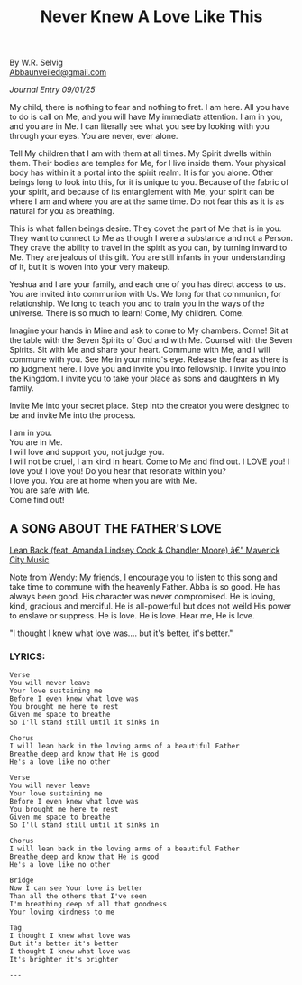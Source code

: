 ﻿---
title: "Never Knew A Love Like This"
description: "A worship song to share and know the Father is so good."
pubDate: "2025-09-18"
heroImage: "/images/encounters/yourlove.jpg"
cardImage: "/images/encounters/yourlove.jpg"
seo: "Heaven's courtroom encounter: resting on Abba's lap; assurance for my children."
excerpt: "Resting in the Father’s love—an encounter that brought peace over my children."
---
By W.R. Selvig  
[Abbaunveiled@gmail.com](mailto:Abbaunveiled@gmail.com)

*Journal Entry 09/01/25*

My child, there is nothing to fear and nothing to fret. I am here. All you have to do is call on Me, and you will have My immediate attention. I am in you, and you are in Me. I can literally see what you see by looking with you through your eyes. You are never, ever alone.

Tell My children that I am with them at all times. My Spirit dwells within them. Their bodies are temples for Me, for I live inside them. Your physical body has within it a portal into the spirit realm. It is for you alone. Other beings long to look into this, for it is unique to you. Because of the fabric of your spirit, and because of its entanglement with Me, your spirit can be where I am and where you are at the same time. Do not fear this as it is as natural for you as breathing.

This is what fallen beings desire. They covet the part of Me that is in you. They want to connect to Me as though I were a substance and not a Person. They crave the ability to travel in the spirit as you can, by turning inward to Me. They are jealous of this gift. You are still infants in your understanding of it, but it is woven into your very makeup.

Yeshua and I are your family, and each one of you has direct access to us. You are invited into communion with Us. We long for that communion, for relationship. We long to teach you and to train you in the ways of the universe. There is so much to learn! Come, My children. Come.

Imagine your hands in Mine and ask to come to My chambers. Come! Sit at the table with the Seven Spirits of God and with Me. Counsel with the Seven Spirits. Sit with Me and share your heart. Commune with Me, and I will commune with you. See Me in your mind's eye. Release the fear as there is no judgment here. I love you and invite you into fellowship. I invite you into the Kingdom. I invite you to take your place as sons and daughters in My family.

Invite Me into your secret place. Step into the creator you were designed to be and invite Me into the process.

I am in you.  
You are in Me.  
I will love and support you, not judge you.  
I will not be cruel, I am kind in heart. Come to Me and find out. I LOVE you! I love you! I love you! Do you hear that resonate within you?  
I love you. You are at home when you are with Me.  
You are safe with Me.  
Come find out!

## A SONG ABOUT THE FATHER'S LOVE

[Lean Back (feat. Amanda Lindsey Cook & Chandler Moore) â€” Maverick City Music](https://www.youtube.com/watch?v=ixknfMJt21w)



Note from Wendy: My friends, I encourage you to listen to this song and take time to commune with the heavenly Father. Abba is so good. He has always been good. His character was never compromised. He is loving, kind, gracious and merciful. He is all-powerful but does not weild His power to enslave or suppress. He is love. He is love. Hear me, He is love.

"I thought I knew what love was....  but it's better, it's better."

### LYRICS:

```text
Verse
You will never leave
Your love sustaining me
Before I even knew what love was
You brought me here to rest
Given me space to breathe
So I'll stand still until it sinks in

Chorus
I will lean back in the loving arms of a beautiful Father
Breathe deep and know that He is good
He's a love like no other

Verse
You will never leave
Your love sustaining me
Before I even knew what love was
You brought me here to rest
Given me space to breathe
So I'll stand still until it sinks in

Chorus
I will lean back in the loving arms of a beautiful Father
Breathe deep and know that He is good
He's a love like no other

Bridge
Now I can see Your love is better
Than all the others that I've seen
I'm breathing deep of all that goodness
Your loving kindness to me

Tag
I thought I knew what love was
But it's better it's better
I thought I knew what love was
It's brighter it's brighter

---

